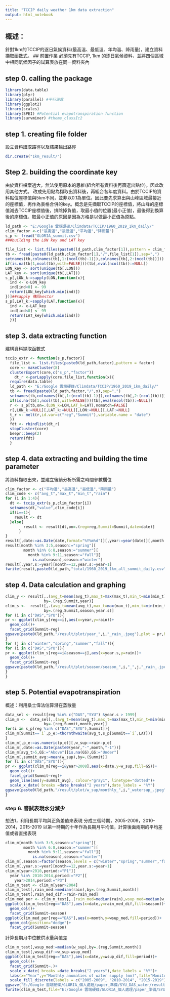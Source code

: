 ```yaml
---
title: "TCCIP daily weather 1km data extraction"
output: html_notebook
---
```

## 概述：
針對1km的TCCIP的逐日氣候資料(最高溫、最低溫、年均溫、降雨量)，建立資料擷取函數式。
## 前置作業
必須先有TCCIP, 1km 的逐日氣候資料，並將四個區域中相同氣候因子的試算表放在同一資料夾內

## step 0. calling the package
```r
library(data.table)
library(plyr)
library(parallel) #平行演算
library(ggplot2)
library(scales)
library(SPEI) #Potential evapotranspiration function
library(survminer) #theme_classIc2
```
## step 1. creating file folder 
設立資料讀取路徑以及結果輸出路徑

```r

dir.create("1km_result/")
```
## Step 2. building the coordinate key
由於資料檔案過大，無法使用原本的思維(組合所有資料後再篩選出點位)。因此改用其他方式。
改成先用點為擷取出資料後，再組合各年度資料。由於TCCIP的資料點位座標值與5km不同，並非以0.1為單位。因此要先求算出與山峰區域最接近的座標值，再作為表格合併的key。概念是先擷取TCCIP的座標值，將山峰的座標值減去TCCIP座標值後，排除掉負值，取最小值的位置(最小正值)，最後得到換算後的座標值。取最小正值的原因是因為方格是以做最小正值為原點。

```r
ld_path <- "E:/Google 雲端硬碟/Climdata/TCCIP/1960_2019_1km_daily/"
clim_factor <-c("最高溫","最低溫","平均溫","降雨量")
s_p <- fread("GLORIA_summit.csv")
###building the LON key and LAT key

file_list <- list.files(paste0(ld_path,clim_factor[1]),pattern = clim_factor[1])
tb <- fread(paste0(ld_path,clim_factor[1],"/",file_list[1]),sep=",")
setnames(tb,colnames(tb[,1:(ncol(tb)-1)]),colnames(tb[,2:(ncol(tb))]))
if(is.na(tb[1,ncol(tb),with=FALSE]))(tb[,eval(ncol(tb)):=NULL])
LON_key <- sort(unique(tb[,LON]))
LAT_key <- sort(unique(tb[,LAT]))
s_p[,LON_k:=sapply(LON,function(x){
  ind <- x-LON_key
  ind[ind<0] <- 99
  return(LON_key[which.min(ind)])
})]##sapply 傳回vector
s_p[,LAT_k:=sapply(LAT,function(x){
  ind <- x-LAT_key
  ind[ind<0] <- 99
  return(LAT_key[which.min(ind)])
  })]
```
## step 3. data extracting function
建構資料擷取函數式

```R
tccip_extr <- function(s_p,factor){
  file_list <- list.files(paste0(ld_path,factor),pattern = factor)
  core <- makeCluster(8)
  clusterExport(core,c("s_p","factor"))
    dt_r <-parLapply(core,file_list,function(x){
  require(data.table)
  ld_path <- "E:/Google 雲端硬碟/Climdata/TCCIP/1960_2019_1km_daily/"
  tb <- fread(paste0(ld_path,factor,"/",x),sep=",")
  setnames(tb,colnames(tb[,1:(ncol(tb)-1)]),colnames(tb[,2:(ncol(tb))]))
  if(is.na(tb[1,ncol(tb),with=FALSE]))(tb[,eval(ncol(tb)):=NULL])
  r <- s_p[tb,on=.(LON_k=LON,LAT_k=LAT),nomatch=FALSE]
  r[,LON_k:=NULL][,LAT_k:=NULL][,LON:=NULL][,LAT:=NULL]
  t_r <- melt(r,id.var=c("reg","Summit"),variable.name = "date")
  })
  fdt <- rbindlist(dt_r)
  stopCluster(core)
  beepr::beep(2)
  return(fdt)
  }
```

## step 4. data extracting and building the time parameter
將資料擷取出來，並建立後續分析所需之時間參數欄位
```r
clim_factor <- c("平均溫","最高溫","最低溫","降雨量")
clim_code <- c("avg_t","max_t","min_t","rain")
for (i in 1:4){
  dt <- tccip_extr(s_p,clim_factor[i])
  setnames(dt,"value",clim_code[i])
  if(i==1){
    result <- dt
  }else{
        result <- result[dt,on=.(reg=reg,Summit=Summit,date=date)]
      }
}
result[,date:=as.Date(date,format="%Y%m%d")][,year:=year(date)][,month:=month(date)]
result[month %in% 3:5,season:="spring"][
        month %in% 6:8,season:="summer"][
          month %in% 9:11,season:="fall"][
            is.na(season),season:="winter"] 
result[,year.s:=year][month==12,year.s:=year+1]
fwrite(result,paste0(ld_path,"total/1960_2019_1km_all_summit_daily.csv"))

```
## step 4. Data calculation and graphing

```r
clim_y <- result[,.(avg_t=mean(avg_t),max_t=max(max_t),min_t=min(min_t),rain=sum(rain)),
                 by=.(reg,Summit,year)]
clim_s <-  result[,.(avg_t=mean(avg_t),max_t=max(max_t),min_t=min(min_t),rain=sum(rain)),
                 by=.(reg,Summit,season,year.s)]
for (i in c("DAS","SYU")){
pr <- ggplot(clim_y[reg==i],aes(x=year,y=rain))+
  geom_col()+
  facet_grid(Summit~reg)
ggsave(paste0(ld_path,"/result/plot/year_",i,"_rain_.jpeg"),plot = pr,height=8,width = 10,dpi=300)
}
for (j in c("winter","spring","summer","fall")){
for (i in c("DAS","SYU")){
pr <- ggplot(clim_s[reg==i&season==j],aes(x=year.s,y=rain))+
  geom_col()+
  facet_grid(Summit~reg)
ggsave(paste0(ld_path,"/result/plot/season/season_",i,"_",j,"_rain_.jpeg"),plot = pr,height=8,width = 10,dpi=300)
}
}
```

## step 5. Potential evapotranspiration
概述：利用桑士偉法估算潛在蒸散量

```r
data_sel <- result[reg %in% c("DAS","SYU") &year.s > 1999]
clim_m <-  data_sel[,.(avg_t=mean(avg_t),max_t=max(max_t),min_t=min(min_t),rain=sum(rain)),
                 by=.(reg,Summit,month,year)]
for(i in s_p[reg %in% c("DAS","SYU"),Summit]){
clim_m[Summit==`i`,p_e:=thornthwaite(avg_t,s_p[Summit==`i`,LAT])]
}
clim_m[,p_e:=as.numeric(p_e)][,w_sup:=rain-p_e]
clim_m[,date:=as.Date(paste0(year,"-",month,"-1"))]
clim_m[avg_t>5,GS:="Above"][is.na(GS),GS:="Under"]
clim_m[,summit_avg:=mean(w_sup),by=.(Summit)]
for (i in c("DAS","SYU")){
pr <- ggplot(clim_m[reg==i&year>2008],aes(x=date,y=w_sup,fill=GS))+
  geom_col()+
  facet_grid(Summit~reg)+
  geom_line(aes(y=summit_avg), colour="gray1", linetype="dotted")+
  scale_x_date( breaks =date_breaks("2 years"),date_labels = "%Y")
ggsave(paste0(ld_path,"/result/plot/w_sup/monthly_",i,"_watersup_.jpeg"),plot = pr,height=8,width = 12,dpi=300)
}
```
### step 6. 嘗試表現水分減少
想法1，利用長期平均與正負差值來表現
分成三個時期，2005-2009，2010-2014，2015-2019
以第一時期的十年作為長期月平均值，計算後面兩期的平均差值或者直接表現
```r
clim_m[month %in% 3:5,season:="spring"][
        month %in% 6:8,season:="summer"][
          month %in% 9:11,season:="fall"][
            is.na(season),season:="winter"] 
clim_m[,season:=factor(season,levels = c("winter","spring","summer","fall"))]
clim_m[,year.s:=year][month==12,year.s:=year+1]
clim_m[year<2010,period:="P1"][
  year %in% 2010:2014,period:="P2"][
    year>2014,period:="P3"]
clim_m_test <- clim_m[year>2004]
clim_m_test[,rain_med:=median(rain),by=.(reg,Summit,month)]
clim_m_test[,rain_med_dif:=rain-rain_med]
clim_med_per <- clim_m_test[,.(rain_med=median(rain),wsup_med=median(w_sup)),by=.(reg,Summit,period,month,season)]
ggplot(clim_m_test[reg=="DAS"],aes(x=date,y=rain_med_dif,fill=season))+
  geom_col()+
  facet_grid(Summit~season)
ggplot(clim_med_per[reg=="DAS"],aes(x=month,y=wsup_med,fill=period))+
  geom_col(position="dodge")+
  facet_grid(Summit~season)  

```

計算長期月中位數供水量與值差
```r
clim_m_test[,wsup_med:=median(w_sup),by=.(reg,Summit,month)]
clim_m_test[,wsup_dif:=w_sup-wsup_med]
ggplot(clim_m_test[reg=="DAS"],aes(x=date,y=wsup_dif,fill=period))+
  geom_col()+
  facet_grid(Summit~.)+
  scale_x_date( breaks =date_breaks("2 years"),date_labels = "%Y")+
  labs(x="Year",y="Monthly anomalies of water supply (mm)",fill="Monitoring cycle",title="(a) DAS")+
  scale_fill_discrete(labels = c("2005-2009", "2010-2014", "2015-2019"))
ggsave("E:/Google 雲端硬碟/GLORIA_個人處理/paper_準備/SYU_DAS_water/result/plot/DAS_monthly_ws.jpeg",height=5,width = 10,dpi=300)
fwrite(clim_m_test,file="E:/Google 雲端硬碟/GLORIA_個人處理/paper_準備/SYU_DAS_water/result/monthly_precipitation_watersup.csv")

```


